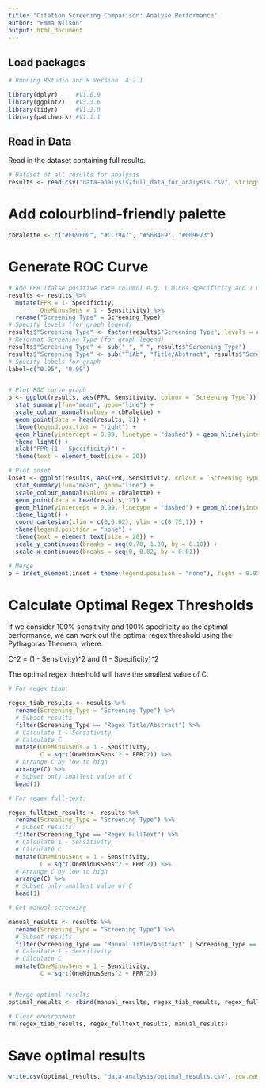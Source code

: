 ```yaml
---
title: "Citation Screening Comparison: Analyse Performance"
author: "Emma Wilson"
output: html_document
---
```


## Load packages

```r
# Running RStudio and R Version  4.2.1

library(dplyr)     #V1.0.9
library(ggplot2)   #V3.3.6
library(tidyr)     #V1.2.0
library(patchwork) #V1.1.1
```


## Read in Data

Read in the dataset containing full results.

```r
# Dataset of all results for analysis
results <- read.csv("data-analysis/full_data_for_analysis.csv", stringsAsFactors = F)
```


# Add colourblind-friendly palette

```r
cbPalette <- c("#E69F00", "#CC79A7", "#56B4E9", "#009E73")
```


# Generate ROC Curve

```r
# Add FPR (false positive rate column) e.g. 1 minus specificity and 1 minus sensitivity
results <- results %>%
  mutate(FPR = 1- Specificity,
         OneMinusSens = 1 - Sensitivity) %>%
  rename("Screening Type" = Screening_Type)
# Specify levels (for graph legend)
results$"Screening Type" <- factor(results$"Screening Type", levels = c("Manual_TiAb", "Manual_FullText", "Regex_TiAb", "Regex_FullText"))
# Reformat Screening Type (for graph legend)
results$"Screening Type" <- sub("_", " ", results$"Screening Type")
results$"Screening Type" <- sub("TiAb", "Title/Abstract", results$"Screening Type")
# Specify labels for graph
label=c("0.95", "0.99")


# Plot ROC curve graph
p <- ggplot(results, aes(FPR, Sensitivity, colour = `Screening Type`)) +
  stat_summary(fun="mean", geom="line") + 
  scale_colour_manual(values = cbPalette) +
  geom_point(data = head(results, 2)) +
  theme(legend.position = "right") +
  geom_hline(yintercept = 0.99, linetype = "dashed") + geom_hline(yintercept = 0.95, linetype = "dashed") +
  theme_light() + 
  xlab("FPR (1 - Specificity)") +
  theme(text = element_text(size = 20))

# Plot inset
inset <- ggplot(results, aes(FPR, Sensitivity, colour = `Screening Type`)) +
  stat_summary(fun="mean", geom="line") + 
  scale_colour_manual(values = cbPalette) +
  geom_point(data = head(results, 2)) +
  geom_hline(yintercept = 0.99, linetype = "dashed") + geom_hline(yintercept = 0.95, linetype = "dashed") +
  theme_light() + 
  coord_cartesian(xlim = c(0,0.02), ylim = c(0.75,1)) +
  theme(legend.position = "none") +
  theme(text = element_text(size = 20)) +
  scale_y_continuous(breaks = seq(0.70, 1.00, by = 0.10)) +
  scale_x_continuous(breaks = seq(0, 0.02, by = 0.01))

# Merge
p + inset_element(inset + theme(legend.position = "none"), right = 0.95, bottom = 0.05, left = 0.25, top = 0.75)
```

# Calculate Optimal Regex Thresholds

If we consider 100% sensitivity and 100% specificity as the optimal performance, we can work out the optimal regex threshold using the Pythagoras Theorem, where:

C^2 = (1 - Sensitivity)^2 and (1 - Specificity)^2

The optimal regex threshold will have the smallest value of C.

```r
# For regex tiab:

regex_tiab_results <- results %>%
  rename(Screening_Type = "Screening Type") %>%
  # Subset results
  filter(Screening_Type == "Regex Title/Abstract") %>%
  # Calculate 1 - Sensitivity
  # Calculate C
  mutate(OneMinusSens = 1 - Sensitivity,
         C = sqrt(OneMinusSens^2 + FPR^2)) %>%
  # Arrange C by low to high
  arrange(C) %>%
  # Subset only smallest value of C
  head(1)

# For regex full-text:

regex_fulltext_results <- results %>%
  rename(Screening_Type = "Screening Type") %>%
  # Subset results
  filter(Screening_Type == "Regex FullText") %>%
  # Calculate 1 - Sensitivity
  # Calculate C
  mutate(OneMinusSens = 1 - Sensitivity,
         C = sqrt(OneMinusSens^2 + FPR^2)) %>%
  # Arrange C by low to high
  arrange(C) %>%
  # Subset only smallest value of C
  head(1)

# Get manual screening

manual_results <- results %>%
  rename(Screening_Type = "Screening Type") %>%
  # Subset results
  filter(Screening_Type == "Manual Title/Abstract" | Screening_Type == "Manual FullText") %>%
  # Calculate 1 - Sensitivity
  # Calculate C
  mutate(OneMinusSens = 1 - Sensitivity,
         C = sqrt(OneMinusSens^2 + FPR^2))


# Merge optimal results
optimal_results <- rbind(manual_results, regex_tiab_results, regex_fulltext_results)

# Clear environment
rm(regex_tiab_results, regex_fulltext_results, manual_results)
```


# Save optimal results

```r
write.csv(optimal_results, "data-analysis/optimal_results.csv", row.names = F)
```


